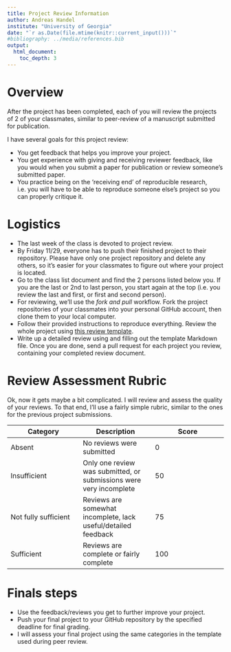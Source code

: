 ```yaml
---
title: Project Review Information 
author: Andreas Handel
institute: "University of Georgia"
date: "`r as.Date(file.mtime(knitr::current_input()))`"
#bibliography: ../media/references.bib
output: 
  html_document:
    toc_depth: 3
---
```


# Overview

After the project has been completed, each of you will review the projects of 2 of your classmates, similar to peer-review of a manuscript submitted for publication.

I have several goals for this project review:

* You get feedback that helps you improve your project.
* You get experience with giving and receiving reviewer feedback, like you would when you submit a paper for publication or review someone's submitted paper.
* You practice being on the 'receiving end' of reproducible research, i.e. you will have to be able to reproduce someone else's project so you can properly critique it.

# Logistics
* The last week of the class is devoted to project review.
* By Friday 11/29, everyone has to push their finished project to their repository. Please have only one project repository and delete any others, so it's easier for your classmates to figure out where your project is located.
* Go to the class list document and find the 2 persons listed below you. If you are the last or 2nd to last person, you start again at the top (i.e. you review the last and first, or first and second person).
* For reviewing, we'll use the _fork and pull_ workflow. Fork the project repositories of your classmates into your personal GitHub account, then clone them to your local computer. 
* Follow their provided instructions to reproduce everything. Review the whole project using [this review template](./media/Project_Review_Template.Rmd).
* Write up a detailed review using and filling out the template Markdown file. Once you are done, send a pull request for each project you review, containing your completed review document.



# Review Assessment Rubric
Ok, now it gets maybe a bit complicated. I will review and assess the quality of your reviews. To that end, I'll use a fairly simple rubric, similar to the ones for the previous project submissions.

| **Category** | **Description**  | **Score** |
| --- | --- | --- |
| Absent | No reviews were submitted | 0 |
| Insufficient | Only one review was submitted, or submissions were very incomplete | 50 |
| Not fully sufficient | Reviews are somewhat incomplete, lack useful/detailed feedback | 75 |
| Sufficient | Reviews are complete or fairly complete | 100 |


# Finals steps
* Use the feedback/reviews you get to further improve your project.
* Push your final project to your GitHub repository by the specified deadline for final grading.
* I will assess your final project using the same categories in the template used during peer review.